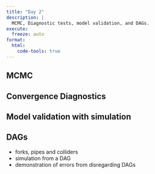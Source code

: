 ```yaml
---
title: "Day 2"
description: |
  MCMC, Diagnostic tests, model validation, and DAGs.
execute:
  freeze: auto
format:
  html:
    code-tools: true
---
```


## MCMC

## Convergence Diagnostics

## Model validation with simulation

## DAGs


* forks, pipes and colliders
* simulation from a DAG
* demonstration of errors from disregarding DAGs
